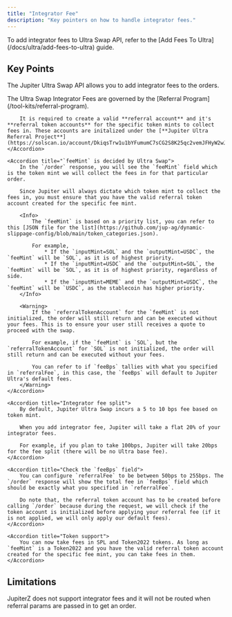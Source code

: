 ```yaml
---
title: "Integrator Fee"
description: "Key pointers on how to handle integrator fees."
---
```


<Note>
  To add integrator fees to Ultra Swap API, refer to the [Add Fees To Ultra](/docs/ultra/add-fees-to-ultra) guide.
</Note>

## Key Points

The Jupiter Ultra Swap API allows you to add integrator fees to the orders.

<AccordionGroup>
    <Accordion title="Utilizes Referral Program and its accounts">
        The Ultra Swap Integrator Fees are governed by the [Referral Program](/tool-kits/referral-program).
        
        It is required to create a valid **referral account** and it's **referral token accounts** for the specific token mints to collect fees in. These accounts are initalized under the [**Jupiter Ultra Referral Project**](https://solscan.io/account/DkiqsTrw1u1bYFumumC7sCG2S8K25qc2vemJFHyW2wJc).
    </Accordion>

    <Accordion title="`feeMint` is decided by Ultra Swap">
        In the `/order` response, you will see the `feeMint` field which is the token mint we will collect the fees in for that particular order.

        Since Jupiter will always dictate which token mint to collect the fees in, you must ensure that you have the valid referral token account created for the specific fee mint.

        <Info>
            The `feeMint` is based on a priority list, you can refer to this [JSON file for the list](https://github.com/jup-ag/dynamic-slippage-config/blob/main/token_categories.json).

            For example,
                * If the `inputMint=SOL` and the `outputMint=USDC`, the `feeMint` will be `SOL`, as it is of highest priority.
                * If the `inputMint=USDC` and the `outputMint=SOL`, the `feeMint` will be `SOL`, as it is of highest priority, regardless of side.
                * If the `inputMint=MEME` and the `outputMint=USDC`, the `feeMint` will be `USDC`, as the stablecoin has higher priority.
        </Info>
        
        <Warning>
            If the `referralTokenAccount` for the `feeMint` is not initialized, the order will still return and can be executed without your fees. This is to ensure your user still receives a quote to proceed with the swap.

            For example, if the `feeMint` is `SOL`, but the `referralTokenAccount` for `SOL` is not initialized, the order will still return and can be executed without your fees.
            
            You can refer to if `feeBps` tallies with what you specified in `referralFee`, in this case, the `feeBps` will default to Jupiter Ultra's default fees.
        </Warning>
    </Accordion>

    <Accordion title="Integrator fee split">
        By default, Jupiter Ultra Swap incurs a 5 to 10 bps fee based on token mint.
        
        When you add integrator fee, Jupiter will take a flat 20% of your integrator fees.
        
        For example, if you plan to take 100bps, Jupiter will take 20bps for the fee split (there will be no Ultra base fee).
    </Accordion>

    <Accordion title="Check the `feeBps` field">
        You can configure `referralFee` to be between 50bps to 255bps. The `/order` response will show the total fee in `feeBps` field which should be exactly what you specified in `referralFee`.

        Do note that, the referral token account has to be created before calling `/order` because during the request, we will check if the token account is initialized before applying your referral fee (if it is not applied, we will only apply our default fees).
    </Accordion>

    <Accordion title="Token support">
        You can now take fees in SPL and Token2022 tokens. As long as `feeMint` is a Token2022 and you have the valid referral token account created for the specific fee mint, you can take fees in them.
    </Accordion>
</AccordionGroup>

## Limitations

<AccordionGroup>
    <Accordion title="JupiterZ does not support Integrator Fees">
        JupiterZ does not support integrator fees and it will not be routed when referral params are passed in to get an order.
    </Accordion>
</AccordionGroup>
